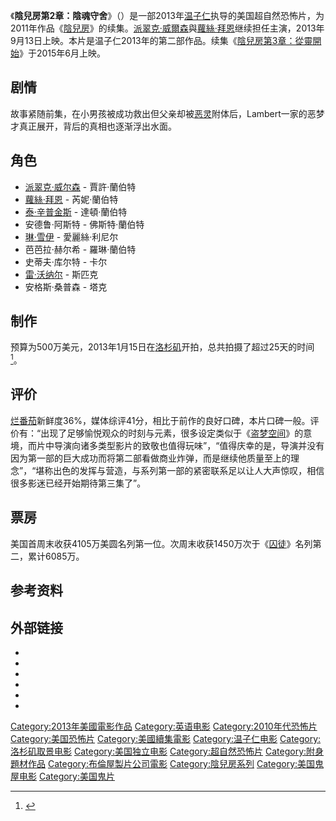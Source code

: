 {{noteTA
|T=zh-tw:陰兒房第2章：陰魂守舍;zh-cn:潛伏2; zh-hk:兒凶續集;
|1=zh-cn:乔什;zh-tw:賈許;
|2=zh-cn:仁爱;zh-tw:芮妮;
|3=zh-cn:道尔顿;zh-tw:達頓;
|4=zh-cn:福斯特;zh-tw:佛斯特;
|5=zh-cn:洛林;zh-tw:羅蘭;
|6=zh-tw:陰兒房第2章：陰魂守舍;zh-cn:潛伏2; zh-hk:兒凶續集;
|G1=Movie
}}
{{Infobox film
| name = 陰兒房第2章：陰魂守舍
| original_name = {{lang|en|''Insidious: Chapter 2''}}
| image = Insidious – Chapter 2 Poster.jpg
| caption = 电影海报
| director = [[溫子仁|溫子仁]]
| producer = [[Jason_Blum|Jason Blum]]<br />[[Oren_Peli|Oren Peli]] 
| screenplay = [[Leigh_Whannell|Leigh Whannell]]
| story = 溫子仁<br />Leigh Whannell
| starring = [[派翠克·威爾森|派翠克·威爾森]]<br />[[蘿絲·拜恩|蘿絲·拜恩]]<br />[[林·沙燁|林·沙燁]]<br />[[泰·辛普金斯|泰·辛普金斯]]<br />[[芭芭拉·赫希|芭芭拉·赫希]]<!-- per film poster -->
| music = [[Joseph_Bishara|Joseph Bishara]]
| editing = Kirk Morri
| cinematography = [[約翰·R·李昂尼提|約翰·R·李昂尼提]]
| studio = [[IM_Global|IM Global]]<br />[[Entertainment_One|Entertainment One]]<br />[[布倫屋製片公司|布倫屋製片公司]]
| distributor = [[FilmDistrict|FilmDistrict]]<br />[[Stage_6_Films|Stage 6 Films]]
| released = {{flagicon|US}} 2013年9月13日<br>{{flagicon|ROC}} 2013年10月25日<br>{{flagicon|HKG}} 2013年11月14日
| runtime = 105分钟<!--Theatrical runtime: 105:28--><ref>{{cite web|title=''INSIDIOUS - CHAPTER 2'' (15)|url=http://www.bbfc.co.uk/releases/insidious-chapter-2-film|work=[[E1_Films|E1 Films]]|publisher=[[British_Board_of_Film_Classification|British Board of Film Classification]]|date=August 19, 2013|accessdate=September 11, 2013|archive-date=2019-11-12|archive-url=https://web.archive.org/web/20191112043231/https://bbfc.co.uk/releases/insidious-chapter-2-film|dead-url=no}}</ref>
| country = {{USA}}<br />{{CAN}}
| language = [[英语|英语]]
| budget = {{USD|500万}}<ref name="BOM">{{cite web|title=Insidious Chapter 2 (2013)|url=http://www.boxofficemojo.com/movies/?id=insidious2.htm|work=[[Box_Office_Mojo|Box Office Mojo]]|publisher=[[IMDB|IMDB]]|accessdate=September 14, 2013|archive-date=2012-12-02|archive-url=https://web.archive.org/web/20121202171518/http://www.boxofficemojo.com/movies/?id=insidious2.htm|dead-url=no}}</ref>
| gross = {{USD|1.55億}}<ref>{{cite web|url=http://www.boxofficemojo.com/movies/?id=insidious2.htm|title=Insidious: Chapter 2|publisher=[[Box_Office_Mojo|Box Office Mojo]]|access-date=2013-09-16|archive-date=2012-12-02|archive-url=https://web.archive.org/web/20121202171518/http://www.boxofficemojo.com/movies/?id=insidious2.htm|dead-url=no}}</ref>
| cn_name = 潜伏2
| hk_name = 兒凶續集
| tw_name = 陰兒房第2章：陰魂守舍
| preceded_by     = 《[[陰兒房|陰兒房]]》
| followed_by     = 《[[陰兒房第3章：從靈開始|陰兒房第3章：從靈開始]]》
}}
《'''陰兒房第2章：陰魂守舍'''》（{{lang-en|''Insidious: Chapter 2''}}）是一部2013年[[温子仁|温子仁]]执导的美国超自然恐怖片，为2011年作品《[[潜伏_(电影)|陰兒房]]》的续集。[[派翠克·威爾森|派翠克·威爾森]]與[[蘿絲·拜恩|蘿絲·拜恩]]继续担任主演，2013年9月13日上映。本片是温子仁2013年的第二部作品。续集《[[陰兒房第3章：從靈開始|陰兒房第3章：從靈開始]]》于2015年6月上映。

==剧情==
{{Plot style}}
故事紧随前集，在小男孩被成功救出但父亲却被[[恶灵|恶灵]]附体后，Lambert一家的恶梦才真正展开，背后的真相也逐渐浮出水面。

==角色==
*[[派翠克·威尔森|派翠克·威尔森]] - 賈許·蘭伯特
*[[蘿絲·拜恩|蘿絲·拜恩]] - 芮妮·蘭伯特
*[[泰·辛普金斯|泰·辛普金斯]] - 達頓·蘭伯特
*安德鲁·阿斯特 - 佛斯特·蘭伯特
*[[琳·雪伊|琳·雪伊]] - 愛麗絲·利尼尔
*芭芭拉·赫尔希 - 羅琳·蘭伯特
*史蒂夫·库尔特 - 卡尔
*[[雷·沃纳尔|雷·沃纳尔]] - 斯匹克
*安格斯·桑普森 - 塔克

== 制作 ==
预算为500万美元，2013年1月15日在[[洛杉矶|洛杉矶]]开拍，总共拍摄了超过25天的时间<ref>{{cite web|title=Insidious Chapter 2 - Q&A with Jason Blum, Leigh Whannell, Patrick Wilson, Lin Shaye, Barbara Hershey and James Wan|url=http://www.dreadcentral.com/news/67172/insidious-chapter-2-qa-jason-blum-leigh-whannell-patrick-wilson-lin-shaye-barbara-hershey|publisher=Dead Central|accessdate=June 5, 2013|date=May 30, 2013|archive-date=2013-11-02|archive-url=https://web.archive.org/web/20131102133956/http://www.dreadcentral.com/news/67172/insidious-chapter-2-qa-jason-blum-leigh-whannell-patrick-wilson-lin-shaye-barbara-hershey|dead-url=no}}</ref>。

{{NoteTA
|1=zh-cn:质量;zh-tw:品質;
}}
== 评价 ==
[[烂番茄|烂番茄]]新鲜度36%，媒体综评41分，相比于前作的良好口碑，本片口碑一般。评价有：“出现了足够愉悦观众的时刻与元素，很多设定类似于《[[盗梦空间|盗梦空间]]》的意境，而片中导演向诸多类型影片的致敬也值得玩味”，“值得庆幸的是，导演并没有因为第一部的巨大成功而将第二部看做商业炸弹，而是继续他质量至上的理念”，“堪称出色的发挥与营造，与系列第一部的紧密联系足以让人大声惊叹，相信很多影迷已经开始期待第三集了”。

== 票房 ==
美国首周末收获4105万美圆名列第一位。次周末收获1450万次于《[[囚徒|囚徒]]》名列第二，累计6085万。

{{start box}}
{{succession prize box|《[[星际传奇3|星际传奇3]]》|《[[囚徒|囚徒]]》|{{flagicon|US}}[[2013年美國週末票房冠軍|2013年美國週末票房冠軍]]|第37周}}
{{end box}}

==参考资料==
{{Reflist|2}}

==外部链接==
* {{imdb title|id=2226417|title=Insidious: Chapter 2}}
* {{mojo title|insidious2|Insidious: Chapter 2}}
* {{rotten-tomatoes|insidious_chapter_2|Insidious: Chapter 2}}
* {{metacritic film|insidious-chapter-2|Insidious: Chapter 2}}
* {{amg movie|id=557004|title=Insidious: Chapter 2}}
* {{douban}}

{{陰兒房}}
{{James Wan}}
{{雷·沃納爾}}
{{DEFAULTSORT:Insidious - Chapter Two}}
[[Category:2013年美國電影作品|Category:2013年美國電影作品]]
[[Category:英语电影|Category:英语电影]]
[[Category:2010年代恐怖片|Category:2010年代恐怖片]]
[[Category:美国恐怖片|Category:美国恐怖片]]
[[Category:美國續集電影|Category:美國續集電影]]
[[Category:温子仁电影|Category:温子仁电影]]
[[Category:洛杉矶取景电影|Category:洛杉矶取景电影]]
[[Category:美国独立电影|Category:美国独立电影]]
[[Category:超自然恐怖片|Category:超自然恐怖片]]
[[Category:附身題材作品|Category:附身題材作品]]
[[Category:布倫屋製片公司電影|Category:布倫屋製片公司電影]]
[[Category:陰兒房系列|Category:陰兒房系列]]
[[Category:美国鬼屋电影|Category:美国鬼屋电影]]
[[Category:美国鬼片|Category:美国鬼片]]